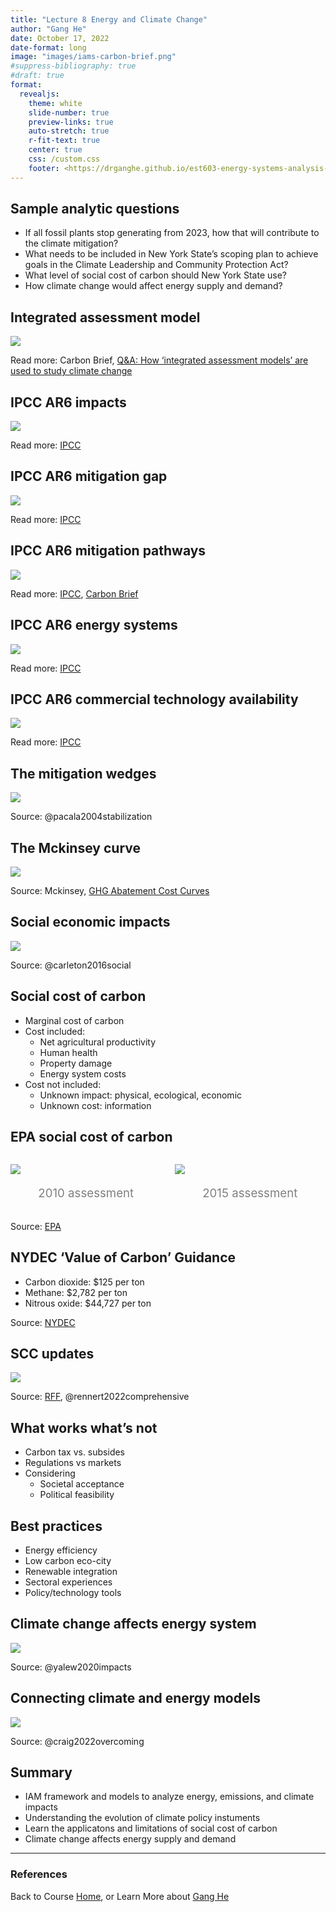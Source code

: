 ```yaml
---
title: "Lecture 8 Energy and Climate Change"
author: "Gang He"
date: October 17, 2022
date-format: long
image: "images/iams-carbon-brief.png"
#suppress-bibliography: true
#draft: true
format:
  revealjs:
    theme: white
    slide-number: true
    preview-links: true
    auto-stretch: true
    r-fit-text: true
    center: true
    css: /custom.css
    footer: <https://drganghe.github.io/est603-energy-systems-analysis-2022-fall/>
---
```


## Sample analytic questions

-   If all fossil plants stop generating from 2023, how that will contribute to the climate mitigation?\
-   What needs to be included in New York State's scoping plan to achieve goals in the Climate Leadership and Community Protection Act?\
-   What level of social cost of carbon should New York State use?\
-   How climate change would affect energy supply and demand?\


## Integrated assessment model

![](images/iams-carbon-brief.png){fig-align="center"}

::: footer
Read more: Carbon Brief, [Q&A: How ‘integrated assessment models’ are used to study climate change](https://www.carbonbrief.org/qa-how-integrated-assessment-models-are-used-to-study-climate-change/)
:::


## IPCC AR6 impacts

![](images/ipcc-ar6-wg2.png){fig-align="center"}

::: footer
Read more: [IPCC](https://www.ipcc.ch/report/ar6/wg2/)
:::

## IPCC AR6 mitigation gap

![](images/ipcc-ar6-wg3-ndc.png){fig-align="center"}

::: footer
Read more: [IPCC](https://www.ipcc.ch/report/sixth-assessment-report-working-group-3/)
:::


## IPCC AR6 mitigation pathways

![](images/ipcc-ar6-wg3-pathway.png){fig-align="center"}

::: footer
Read more: [IPCC](https://www.ipcc.ch/report/sixth-assessment-report-working-group-3/), [Carbon Brief](https://www.carbonbrief.org/cmip6-the-next-generation-of-climate-models-explained/)
:::


## IPCC AR6 energy systems

![](images/ipcc-ar6-wg3-energy-system.png){fig-align="center"}

::: footer
Read more: [IPCC](https://www.ipcc.ch/report/ar5/wg3/energy-systems/)
:::


## IPCC AR6 commercial technology availability

![](images/ipcc-ar6-wg3-tech-availability.png){fig-align="center"}

::: footer
Read more: [IPCC](https://www.ipcc.ch/report/ar5/wg3/energy-systems/)
:::


## The mitigation wedges

![](images/pacala-socolow-wedges.png){fig-align="center"}

::: footer
Source: @pacala2004stabilization
:::


## The Mckinsey curve

![](images/mckinsey-curve.png){fig-align="center"}

::: footer
Source: Mckinsey, [GHG Abatement Cost Curves](https://www.mckinsey.com/capabilities/sustainability/our-insights/greenhouse-gas-abatement-cost-curves)
:::


## Social economic impacts

![](images/social-economic-impacts.png){fig-align="center"}

::: footer
Source: @carleton2016social
:::


## Social cost of carbon{.smaller}

- Marginal cost of carbon\
- Cost included:\
  - Net agricultural productivity\
  - Human health\
  - Property damage\
  - Energy system costs\
- Cost not included:\
  - Unknown impact: physical, ecological, economic\
  - Unknown cost: information\


## EPA social cost of carbon

:::columns

::: {.column width="50%"}
![](images/epa-scc-2010.png){fig-align="center"}

<p style="text-align:center; font-size:14pt; color:gray;">
2010 assessment
</p>
:::

::: {.column width="50%"}
![](images/epa-scc-2015.png){fig-align="center"}

<p style="text-align:center; font-size:14pt; color:gray;">
2015 assessment
</p>
:::

:::

::: footer
Source: [EPA](https://19january2017snapshot.epa.gov/climatechange/social-cost-carbon_.html)
:::


## NYDEC 'Value of Carbon' Guidance

- Carbon dioxide: \$125 per ton\
- Methane: \$2,782 per ton\
- Nitrous oxide: \$44,727 per ton

::: footer
Source: [NYDEC](https://www.dec.ny.gov/press/122070.html)
:::

## SCC updates

![](images/scc185.png){fig-align="center"}

::: footer
Source: [RFF](https://www.resources.org/archives/the-social-cost-of-carbon-reaching-a-new-estimate/), @rennert2022comprehensive
:::


## What works what's not

- Carbon tax vs. subsides\
- Regulations vs markets\
- Considering\
  - Societal acceptance\
  - Political feasibility


## Best practices

- Energy efficiency\
- Low carbon eco-city\
- Renewable integration\
- Sectoral experiences\
- Policy/technology tools


## Climate change affects energy system

![](images/climate-impact-on-energy.webp){fig-align="center"}

::: footer
Source: @yalew2020impacts
:::


## Connecting climate and energy models

![](images/energy-climate-models.jpg){fig-align="center"}

::: footer
Source: @craig2022overcoming
:::


## Summary

-   IAM framework and models to analyze energy, emissions, and climate impacts\
-   Understanding the evolution of climate policy instuments\
-   Learn the applicatons and limitations of social cost of carbon\
-   Climate change affects energy supply and demand

---

### References

::: {#refs}
:::

::: footer
Back to Course [Home](https://drganghe.github.io/est603-energy-systems-analysis-2022-fall/), or Learn More about [Gang He](https://drganghe.github.io)
:::
